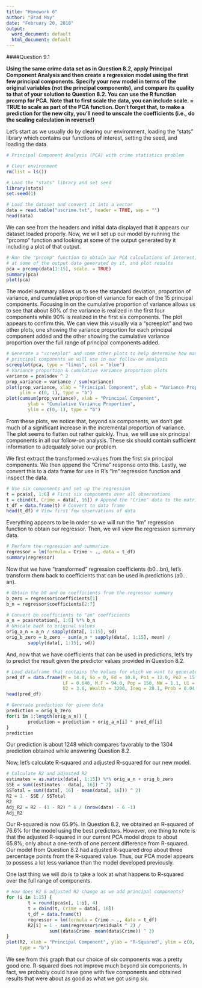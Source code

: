 ---
title: "Homework 6"
author: "Brad May"
date: "February 20, 2018"
output:
  word_document: default
  html_document: default
---

####Question 9.1

**Using the same crime data set as in Question 8.2, apply Principal Component Analysis and then create a regression model using the first few principal components. Specify your new model in terms of the original variables (not the principal components), and compare its quality to that of your solution to Question 8.2. You can use the R function prcomp for PCA. Note that to first scale the data, you can include scale. = TRUE to scale as part of the PCA function. Don't forget that, to make a prediction for the new city, you'll need to unscale the coefficients (i.e., do the scaling calculation in reverse!)**

Let's start as we usually do by clearing our environment, loading the "stats" library which contains our functions of interest, setting the seed, and loading the data.

```{r}
# Principal Component Analysis (PCA) with crime statistics problem

# Clear environment
rm(list = ls())

# Load the "stats" library and set seed
library(stats)
set.seed(1)

# Load the dataset and convert it into a vector
data = read.table("uscrime.txt", header = TRUE, sep = "")
head(data)
```

We can see from the headers and initial data displayed that it appears our dataset loaded properly.  Now, we will set up our model by running the "prcomp" function and looking at some of the output generated by it including a plot of that output.

```{r}
# Run the "prcomp" function to obtain our PCA calculations of interest, look
# at some of the output data generated by it, and plot results
pca = prcomp(data[1:15], scale. = TRUE)
summary(pca)
plot(pca)
```

The model summary allows us to see the standard deviation, proportion of variance, and cumulative proportion of variance for each of the 15 principal components.  Focusing in on the cumulative proportion of variance allows us to see that about 80% of the variance is realized in the first four components while 90% is realized in the first six components.  The plot appears to confirm this.  We can view this visually via a "screeplot" and two other plots, one showing the variance proportion for each principal component added and the other showing the cumulative variance proportion over the full range of principal components added.

```{r}
# Generate a "screeplot" and some other plots to help determine how many
# principal components we will use in our follow-on analysis
screeplot(pca, type = "lines", col = "blue")
# Variance proportion & cumulative variance proportion plots
variance = pca$sdev ^ 2
prop_variance = variance / sum(variance)
plot(prop_variance, xlab = "Principal Component", ylab = "Variance Proportion", 
     ylim = c(0, 1), type = "b")
plot(cumsum(prop_variance), xlab = "Principal Component", 
        ylab = "Cumulative Variance Proportion", 
        ylim = c(0, 1), type = "b")
```

From these plots, we notice that, beyond six components, we don't get much of a significant increase in the incremental proportion of variance.  The plot seems to flatten out rather quickly.  Thus, we will use six principal components in all our follow-on analysis.  These six should contain sufficient information to adequately solve our problem.

We first extract the transformed x-values from the first six principal components.  We then append the "Crime" response onto this.  Lastly, we convert this to a data frame for use in R's "lm" regression function and inspect the data.

```{r}
# Use six components and set up the regression
t = pca$x[, 1:6] # First six components over all observations
t = cbind(t, Crime = data[, 16]) # Append the "Crime" data to the matrix
t_df = data.frame(t) # Convert to data frame
head(t_df) # View first few observations of data
```

Everything appears to be in order so we will run the "lm" regression function to obtain our regressor.  Then, we will view the regression summary data.

```{r}
# Perform the regression and summarize
regressor = lm(formula = Crime ~ ., data = t_df)
summary(regressor)
```

Now that we have "transformed" regression coefficients (b0...bn), let's transform them back to coefficients that can be used in predictions (a0...an).

```{r}
# Obtain the b0 and bn coefficients from the regressor summary
b_zero = regressor$coefficients[1]
b_n = regressor$coefficients[2:7]

# Convert bn coefficients to "an" coefficients
a_n = pca$rotation[, 1:6] %*% b_n
# Unscale back to original values
orig_a_n = a_n / sapply(data[, 1:15], sd)
orig_b_zero = b_zero - sum(a_n * sapply(data[, 1:15], mean) / 
        sapply(data[, 1:15], sd))
```

And, now that we have coefficients that can be used in predictions, let's try to predict the result given the predictor values provided in Question 8.2.

```{r}
# Load dataframe that contains the values for which we want to generate prediction
pred_df = data.frame(M = 14.0, So = 0, Ed = 10.0, Po1 = 12.0, Po2 = 15.5, 
                     LF = 0.640, M.F = 94.0, Pop = 150, NW = 1.1, U1 = 0.120, 
                     U2 = 3.6, Wealth = 3200, Ineq = 20.1, Prob = 0.04, Time = 39.0)
head(pred_df)

# Generate prediction for given data
prediction = orig_b_zero
for(i in 1:length(orig_a_n)) {
        prediction = prediction + orig_a_n[i] * pred_df[i]
}
prediction
```

Our prediction is about 1248 which compares favorably to the 1304 prediction obtained while answering Question 8.2.

Now, let's calculate R-squared and adjusted R-squared for our new model.

```{r}
# Calculate R2 and adjusted R2
estimates = as.matrix(data[, 1:15]) %*% orig_a_n + orig_b_zero
SSE = sum((estimates - data[, 16]) ^ 2)
SSTotal = sum((data[, 16] - mean(data[, 16])) ^ 2)
R2 = 1 - SSE / SSTotal
R2
Adj_R2 = R2 - (1 - R2) ^ 6 / (nrow(data) - 6 -1)
Adj_R2
```

Our R-squared is now 65.9%.  In Question 8.2, we obtained an R-squared of 76.6% for the model using the best predictors.  However, one thing to note is that the adjusted R-squared in our current PCA model drops to about 65.8%, only about a one-tenth of one percent difference from R-squared.  Our model from Question 8.2 had adjusted R-squared drop about three percentage points from the R-squared value.  Thus, our PCA model appears to possess a lot less variance than the model developed previously.

One last thing we will do is to take a look at what happens to R-squared over the full range of components.

```{r}
# How does R2 & adjusted R2 change as we add principal components?
for (i in 1:15) {
        t = round(pca$x[, 1:i], 4)
        t = cbind(t, Crime = data[, 16])
        t_df = data.frame(t)
        regressor = lm(formula = Crime ~ ., data = t_df)
        R2[i] = 1 - sum(regressor$residuals ^ 2) / 
                sum((data$Crime- mean(data$Crime)) ^ 2)
}
plot(R2, xlab = "Principal Component", ylab = "R-Squared", ylim = c(0, 1), 
     type = "b")
```

We see from this graph that our choice of six components was a pretty good one.  R-squared does not improve much beyond six components.  In fact, we probably could have gone with five components and obtained results that were about as good as what we got using six.
